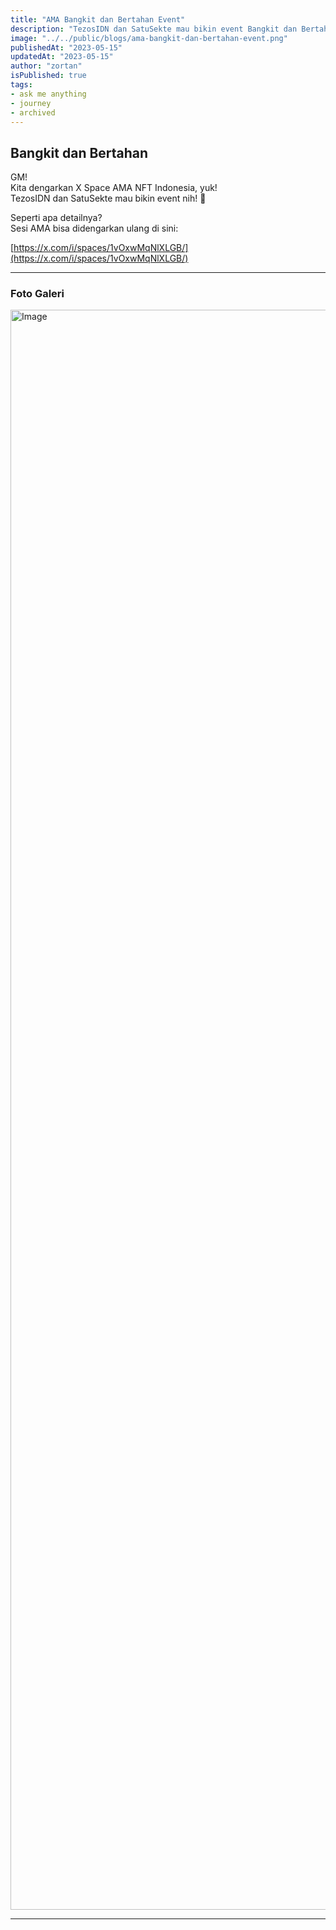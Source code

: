 ```yaml
---
title: "AMA Bangkit dan Bertahan Event"
description: "TezosIDN dan SatuSekte mau bikin event Bangkit dan Bertahan."
image: "../../public/blogs/ama-bangkit-dan-bertahan-event.png"
publishedAt: "2023-05-15"
updatedAt: "2023-05-15"
author: "zortan"
isPublished: true
tags: 
- ask me anything
- journey
- archived
---
```


## Bangkit dan Bertahan

GM!  
Kita dengarkan X Space AMA NFT Indonesia, yuk!  
TezosIDN dan SatuSekte mau bikin event nih! 🎉

Seperti apa detailnya?  
Sesi AMA bisa didengarkan ulang di sini:

<AudioSource yyy="/mp3/ama-bangkit-dan-bertahan-event.mp3" />

[https://x.com/i/spaces/1vOxwMqNlXLGB/](https://x.com/i/spaces/1vOxwMqNlXLGB/)

---

### Foto Galeri

<Image
  src="https://ipfs.io/ipfs/QmapYUZcaWtup4KPWLgmT9vqY91srZi1sWbCCKGymzk9jK/ama-bangkit-dan-bertahan-event.jpeg"
  width="3840"
  height="2560"
  alt="Image"
  sizes="100vw"
/>

---